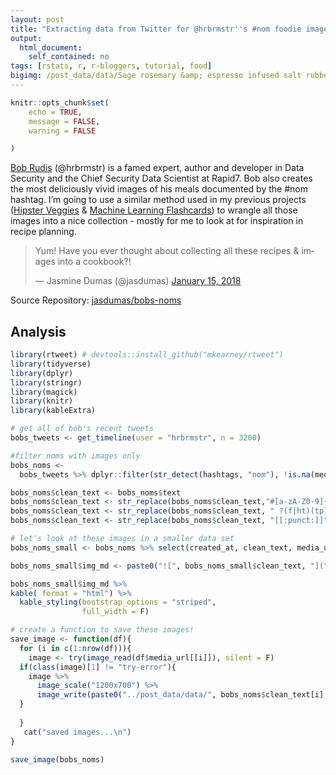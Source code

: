 ```yaml
---
layout: post
title: "Extracting data from Twitter for @hrbrmstr''s #nom foodie images"
output: 
  html_document: 
    self_contained: no
tags: [rstats, r, r-bloggers, tutorial, food]
bigimg: /post_data/data/Sage rosemary &amp; espresso infused salt rubbed roast lamb. Goose fat roasted potatoes _almost _ done .jpg
---
```




```r
knitr::opts_chunk$set(
	echo = TRUE,
	message = FALSE,
	warning = FALSE

)
```

[Bob Rudis](https://rud.is/) (@hrbrmstr) is a famed expert, author and developer in Data Security and the Chief Security Data Scientist at Rapid7. Bob also creates the most deliciously vivid images of his meals documented by the #nom hashtag. I'm going to use a similar method used in my previous projects ([Hipster Veggies](https://github.com/jasdumas/hipster-veggies) & [Machine Learning Flashcards](https://jasdumas.github.io/2017-05-02-twitter-ml-flashcards/)) to wrangle all those images into a nice collection - mostly for me to look at for inspiration in recipe planning.

<blockquote class="twitter-tweet" data-lang="en"><p lang="en" dir="ltr">Yum! Have you ever thought about collecting all these recipes &amp; images into a cookbook?!</p>&mdash; Jasmine Dumas (@jasdumas) <a href="https://twitter.com/jasdumas/status/952971103990898689?ref_src=twsrc%5Etfw">January 15, 2018</a></blockquote>
<script async src="https://platform.twitter.com/widgets.js" charset="utf-8"></script>

Source Repository: [jasdumas/bobs-noms](https://github.com/jasdumas/bobs-noms)

## Analysis

```r
library(rtweet) # devtools::install_github("mkearney/rtweet")
library(tidyverse)
library(dplyr)
library(stringr)
library(magick)
library(knitr)
library(kableExtra)
```


```r
# get all of bob's recent tweets
bobs_tweets <- get_timeline(user = "hrbrmstr", n = 3200)

#filter noms with images only
bobs_noms <- 
  bobs_tweets %>% dplyr::filter(str_detect(hashtags, "nom"), !is.na(media_url))
```


```r
bobs_noms$clean_text <- bobs_noms$text
bobs_noms$clean_text <- str_replace(bobs_noms$clean_text,"#[a-zA-Z0-9]{1,}", "") # remove the hashtag
bobs_noms$clean_text <- str_replace(bobs_noms$clean_text, " ?(f|ht)(tp)(s?)(://)(.*)[.|/](.*)", "") # remove the url link
bobs_noms$clean_text <- str_replace(bobs_noms$clean_text, "[[:punct:]]", "") # remove punctuation
```


```r
# let's look at these images in a smaller data set
bobs_noms_small <- bobs_noms %>% select(created_at, clean_text, media_url)

bobs_noms_small$img_md <- paste0("![", bobs_noms_small$clean_text, "](", bobs_noms_small$media_url, ")")
```

```r
bobs_noms_small$img_md %>% 
kable( format = "html") %>%
  kable_styling(bootstrap_options = "striped", 
                full_width = F) 
```

```r
# create a function to save these images!
save_image <- function(df){
  for (i in c(1:nrow(df))){
    image <- try(image_read(df$media_url[[i]]), silent = F)
  if(class(image)[1] != "try-error"){
    image %>%
      image_scale("1200x700") %>%
      image_write(paste0("../post_data/data/", bobs_noms$clean_text[i],".jpg"))
  }
 
  }
   cat("saved images...\n")
}

save_image(bobs_noms)
```